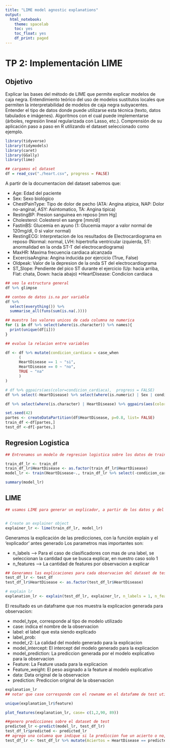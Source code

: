 ---
title: "LIME model agnostic explanations"
output:
  html_notebook:
    theme: spacelab
    toc: yes
    toc_float: yes
    df_print: paged
---


# TP 2: Implementación LIME

## Objetivo

Explicar las bases del método de LIME que permite explicar modelos de caja negra.
Entendimiento teórico del uso de modelos sustitutos locales que permiten la interpretabilidad de modelos de caja negra subyacentes.
Entender el tipo de datos donde puede utilizarse esta técnica (texto, datos tabulados e imágenes).
Algoritmos con el cual puede implementarse (árboles, regresión lineal regularizada con Lasso, etc.).
Comprensión de su aplicación paso a paso en R utilizando el dataset seleccionado como ejemplo.



```{r}
library(tidyverse)
library(tidymodels)
library(caret)
library(GGally)
library(lime)
```


```{r, message=FALSE}
## cargamos el dataset
df = read_csv("./heart.csv", progress = FALSE)

```
A partir de la documentacion del dataset sabemos que:

* Age: Edad del paciente
* Sex: Sexo biológico
* ChestPainType: Tipo de dolor de pecho (ATA: Angina atipica, NAP: Dolor no-anginal, ASY: Asintomatico, TA: Angina tipica)
* RestingBP: Presion sanguinea en reposo [mm Hg]
* Cholesterol: Colesterol en sangre [mm/dl]
* FastinBS: Glucemia en ayuno (1: Glucemia mayor a valor normal de 120mg/dl, 0 si valor normal)
* RestingECG: Interpretacion de los resultados de Electrocardiograma en reposo (Normal: normal, LVH: hipertrofia ventricular izquierda, ST: anormalidad en la onda ST-T del electrocardiograma)
* MaxHR: Maxima frecuencia cardiaca alcanzada
* ExcercisaAngina: Angina inducida por ejercicio (True, False)
* Oldpeak: Valor de la depresion de la onda ST del electrocardiograma
* ST_Slope: Pendiente del pico ST durante el ejercicio (Up: hacia arriba, Flat: chata, Down: hacia abajo)
*HeartDisease: Condicion cardiaca


```{r}
## veo la estructura general
df %>% glimpse
```

```{r}
## conteo de datos is.na por variable
df %>%
  select(everything()) %>%  
  summarise_all(funs(sum(is.na(.))))
```

```{r}
## muestro los valores unicos de cada columna no numerica
for (i in df %>% select(where(is.character)) %>% names){
  print(unique(df[i]))
}
```
```{r}
## evaluo la relacion entre variables

df <- df %>% mutate(condicion_cardiaca = case_when
      (
      HeartDisease == 1 ~ "si",
      HeartDisease == 0 ~ "no",
      TRUE ~ "na"
      )
)

```
```{r}
# df %>% ggpairs(aes(color=condicion_cardiaca),  progress = FALSE)
df %>% select(-HeartDisease) %>% select(where(is.numeric) | Sex | condicion_cardiaca) %>% ggpairs(aes(color=condicion_cardiaca),  progress = FALSE)

```
```{r}
df %>% select(where(is.character) | HeartDisease) %>% ggpairs(aes(color=condicion_cardiaca),  progress = FALSE)
```



```{r}
set.seed(42)
partes <- createDataPartition(df$HeartDisease, p=0.8, list= FALSE)
train_df <-df[partes,]
test_df <-df[-partes,]
```

## Regresion Logistica

```{r}
## Entrenamos un modelo de regresion logistica sobre los datos de train

train_df_lr <- train_df
train_df_lr$HeartDisease <- as.factor(train_df_lr$HeartDisease)
model_lr <- train(HeartDisease~., train_df_lr %>% select(-condicion_cardiaca), method = 'glm')

```
```{r}
summary(model_lr)
```

## LIME

```{r}
## usamos LIME para generar un explicador, a partir de los datos y del modelo


# Create an explainer object
explainer_lr <- lime(train_df_lr, model_lr)

```
Generamos la explicación de las predicciones, con la función explain y el 'explicador' antes generado Los parametros mas importantes son:

* n_labels --> Para el caso de clasificadores con mas de una label, se seleccionan la cantidad que se busca explicar, en nuestro caso solo 1
* n_features --> La cantidad de features por observacion a explicar

```{r}

## Generamos las explicaciones para cada observacion del dataset de test
test_df_lr <- test_df
test_df_lr$HeartDisease <- as.factor(test_df_lr$HeartDisease)

# explain lr
explanation_lr <- explain(test_df_lr, explainer_lr, n_labels = 1, n_features = 3)

```
El resultado es un dataframe que nos muestra la explicacion generada para observacion:

* model_type, corresponde al tipo de modelo utilizado
* case: indica el nombre de la observacion
* label: el label que esta siendo explicado
* label_prob: 
* model_r2: La calidad del modelo generado para la explicacion
* model_intercept: El intercept del modelo generado para la explicacion
* model_prediction: La prediccion generada por el modelo explicativo para la observacion
* Feature: La Feature usada para la explicacion
* Feature_weight: El peso asignado a la feature al modelo explicativo
* data: Data original de la observacion
* prediction: Prediccion original de la observacion


```{r}
explanation_lr
## notar que case corresponde con el rowname en el datafame de test utilizado
```

```{r}
unique(explanation_lr$feature)
```
```{r}
plot_features(explanation_lr, case= c(1,2,90, 89))
```


```{r}
##genero predicciones sobre el dataset de test
predicted_lr <-predict(model_lr, test_df_lr)
test_df_lr$predicted <- predicted_lr
## agrego una columna que indique si la prediccion fue un acierto o no, util para graficar mas adelante
test_df_lr <- test_df_lr %>% mutate(Aciertos = HeartDisease == predicted)
```


